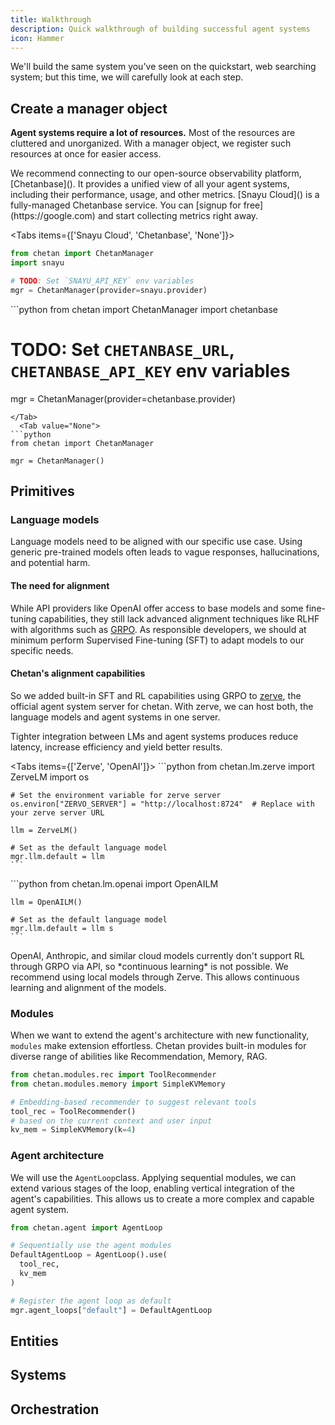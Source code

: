 ```yaml
---
title: Walkthrough
description: Quick walkthrough of building successful agent systems
icon: Hammer
---
```



We'll build the same system you've seen on the quickstart, web searching system; but this time, we will carefully look at each step.

## Create a manager object

**Agent systems require a lot of resources.** Most of the resources are cluttered and unorganized. With a manager object, we register such resources at once for easier access.


<Callout>
We recommend connecting to our open-source observability platform, [Chetanbase](). It provides a unified view of all your agent systems, including their performance, usage, and other metrics.
</Callout>
<Callout>
[Snayu Cloud]() is a fully-managed Chetanbase service. You can [signup for free](https://google.com) and start collecting metrics right away.
  </Callout>
  
<Tabs items={['Snayu Cloud', 'Chetanbase', 'None']}>
  <Tab value="Snayu Cloud">
```python
from chetan import ChetanManager
import snayu

# TODO: Set `SNAYU_API_KEY` env variables
mgr = ChetanManager(provider=snayu.provider)
```
</Tab>
  <Tab value="Chetanbase">
```python
from chetan import ChetanManager
import chetanbase

# TODO: Set `CHETANBASE_URL`, `CHETANBASE_API_KEY` env variables
mgr = ChetanManager(provider=chetanbase.provider)
```
</Tab>
  <Tab value="None">
```python
from chetan import ChetanManager

mgr = ChetanManager()
```
</Tab>
</Tabs>


## Primitives

### Language models

Language models need to be aligned with our specific use case. Using generic pre-trained models often leads to vague responses, hallucinations, and potential harm.

#### The need for alignment

While API providers like OpenAI offer access to base models and some fine-tuning capabilities, they still lack advanced alignment techniques like RLHF with algorithms such as [GRPO](https://arxiv.org/pdf/2402.03300). As responsible developers, we should at minimum perform Supervised Fine-tuning (SFT) to adapt models to our specific needs.

#### Chetan's alignment capabilities

So we added built-in SFT and RL capabilities using GRPO to [zerve](https://github.com/snayu-ai/zerve), the official agent system server for chetan. With zerve, we can host both, the language models and agent systems in one server.

Tighter integration between LMs and agent systems produces reduce latency, increase efficiency and yield better results.

<Tabs items={['Zerve', 'OpenAI']}>
  <Tab value="Zerve">
    ```python
    from chetan.lm.zerve import ZerveLM
    import os

    # Set the environment variable for zerve server
    os.environ["ZERVO_SERVER"] = "http://localhost:8724"  # Replace with your zerve server URL

    llm = ZerveLM()

    # Set as the default language model
    mgr.llm.default = llm
    ```

  </Tab>

  <Tab value="OpenAI">
    ```python
    from chetan.lm.openai import OpenAILM

    llm = OpenAILM()

    # Set as the default language model
    mgr.llm.default = llm s
    ```

  </Tab>
</Tabs>
<Callout type="warn">
  OpenAI, Anthropic, and similar cloud models currently don't support RL through GRPO via API, so *continuous learning* is not possible.

</Callout>
<Callout>
  We recommend using local models through Zerve. This allows continuous learning and alignment of the models.

</Callout>

### Modules

When we want to extend the agent's architecture with new functionality, `modules` make extension effortless. Chetan provides built-in modules for diverse range of abilities like Recommendation, Memory, RAG.

```python
from chetan.modules.rec import ToolRecommender
from chetan.modules.memory import SimpleKVMemory

# Embedding-based recommender to suggest relevant tools
tool_rec = ToolRecommender()
# based on the current context and user input
kv_mem = SimpleKVMemory(k=4)
```

### Agent architecture

We will use the `AgentLoop`class. Applying sequential modules, we can extend various stages of the loop, enabling vertical integration of the agent's capabilities. This allows us to create a more complex and capable agent system.

```python
from chetan.agent import AgentLoop

# Sequentially use the agent modules
DefaultAgentLoop = AgentLoop().use(
  tool_rec,
  kv_mem
)

# Register the agent loop as default
mgr.agent_loops["default"] = DefaultAgentLoop
```

## Entities

## Systems

## Orchestration
